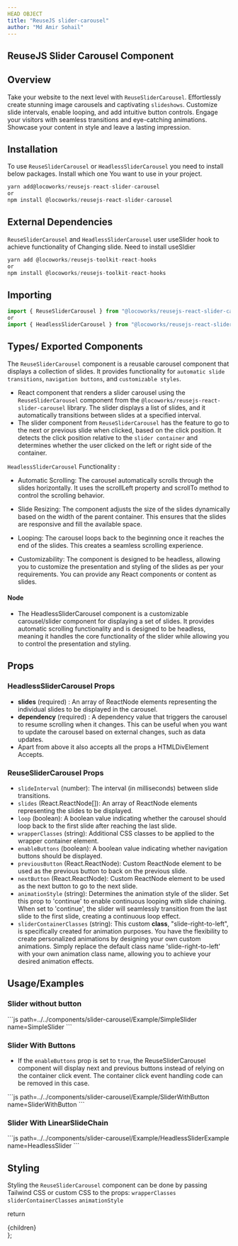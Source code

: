 ```yaml
---
HEAD OBJECT
title: "ReuseJS slider-carousel"
author: "Md Amir Sohail"
---
```



## ReuseJS Slider Carousel Component

## Overview
Take your website to the next level with `ReuseSliderCarousel`. Effortlessly create stunning image carousels and captivating `slideshows`. Customize slide intervals, enable looping, and add intuitive button controls. Engage your visitors with seamless transitions and eye-catching animations. Showcase your content in style and leave a lasting impression.

## Installation
To use `ReuseSliderCarousel` or `HeadlessSliderCarousel` you need to install below packages. Install which one You want to use in your project.

```jsx
yarn add@locoworks/reusejs-react-slider-carousel
or
npm install @locoworks/reusejs-react-slider-carousel
```

## External Dependencies
`ReuseSliderCarousel` and `HeadlessSliderCarousel` user useSlider hook to achieve functionality of Changing slide. Need to install useSldier 

```jsx
yarn add @locoworks/reusejs-toolkit-react-hooks
or 
npm install @locoworks/reusejs-toolkit-react-hooks
```

## Importing 

```jsx
import { ReuseSliderCarousel } from "@locoworks/reusejs-react-slider-carousel";
or
import { HeadlessSliderCarousel } from "@locoworks/reusejs-react-slider-carousel";
```

## Types/ Exported Components

The `ReuseSliderCarousel` component is a reusable carousel component that displays a collection of slides. It provides functionality for `automatic slide transitions`, `navigation buttons`, and `customizable styles`.
- React component that renders a slider carousel using the `ReuseSliderCarousel` component from the `@locoworks/reusejs-react-slider-carousel` library. The slider displays a list of slides, and it automatically transitions between slides at a specified interval.
- The slider component from `ReuseSliderCarousel` has the feature to go to the next or previous slide when clicked, based on the click position. It detects the click position relative to the `slider container` and determines whether the user clicked on the left or right side of the container.

`HeadlessSliderCarousel` Functionality :

- Automatic Scrolling: The carousel automatically scrolls through the slides horizontally. It uses the scrollLeft property and scrollTo method to control the scrolling behavior.

- Slide Resizing: The component adjusts the size of the slides dynamically based on the width of the parent container. This ensures that the slides are responsive and fill the available space.

- Looping: The carousel loops back to the beginning once it reaches the end of the slides. This creates a seamless scrolling experience.

- Customizability: The component is designed to be headless, allowing you to customize the presentation and styling of the slides as per your requirements. You can provide any React components or content as slides.

#### Node
- The HeadlessSliderCarousel component is a customizable carousel/slider component for displaying a set of slides. It provides automatic scrolling functionality and is designed to be headless, meaning it handles the core functionality of the slider while allowing you to control the presentation and styling.

## Props

### HeadlessSliderCarousel Props
- **slides** (required) :  An array of ReactNode elements representing the individual slides to be displayed in the carousel.
- **dependency** (required) : A dependency value that triggers the carousel to resume scrolling when it changes. This can be useful when you want to update the carousel based on external changes, such as data updates.
- Apart from above it also accepts all the props a HTMLDivElement Accepts.

### ReuseSliderCarousel Props
- `slideInterval` (number): The interval (in milliseconds) between slide transitions.
- `slides` (React.ReactNode[]): An array of ReactNode elements representing the slides to be displayed.
- `loop` (boolean): A boolean value indicating whether the carousel should loop back to the first slide after reaching the last slide.
- `wrapperClasses` (string): Additional CSS classes to be applied to the wrapper container element.
- `enableButtons` (boolean): A boolean value indicating whether navigation buttons should be displayed.
- `previousButton` (React.ReactNode): Custom ReactNode element to be used as the previous button to back on the previous slide.
- `nextButton` (React.ReactNode): Custom ReactNode element to be used as the next button to go to the next slide.
- `animationStyle` (string): Determines the animation style of the slider. Set this prop to 'continue' to enable continuous looping with slide chaining. When set to 'continue', the slider will seamlessly transition from the last slide to the first slide, creating a continuous loop effect.
- `sliderContainerClasses` (string): This custom **class**, "slide-right-to-left", is specifically created for animation purposes.
You have the flexibility to create personalized animations by designing your own custom animations. Simply replace the default class name 'slide-right-to-left' with your own animation class name, allowing you to achieve your desired animation effects.

## Usage/Examples

### Slider without button
<SimpleSlider />
```js path=../../components/slider-carousel/Example/SimpleSlider name=SimpleSlider
```

### Slider With Buttons
- If the `enableButtons` prop is set to `true`, the ReuseSliderCarousel component will display next and previous buttons instead of relying on the container click event. The container click event handling code can be removed in this case.
<SliderWithButton />
```js path=../../components/slider-carousel/Example/SliderWithButton name=SliderWithButton
```

### Slider With LinearSlideChain
<HeadlessSlider />
```js path=../../components/slider-carousel/Example/HeadlessSliderExample name=HeadlessSlider
```

## Styling

Styling the `ReuseSliderCarousel` component can be done by passing Tailwind CSS or custom CSS to the props:
`wrapperClasses`
`sliderContainerClasses`
`animationStyle`

  return <div className="prose max-w-full mx-4 pb-10" >{children}</div>
};
